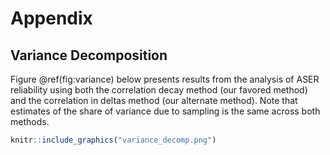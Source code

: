 

\newpage
# Appendix

## Variance Decomposition

Figure \@ref(fig:variance) below presents results from the analysis of ASER reliability using both the correlation decay method (our favored method) and the correlation in deltas method (our alternate method). Note that estimates of the share of variance due to sampling is the same across both methods.

```r
knitr::include_graphics("variance_decomp.png")
```
